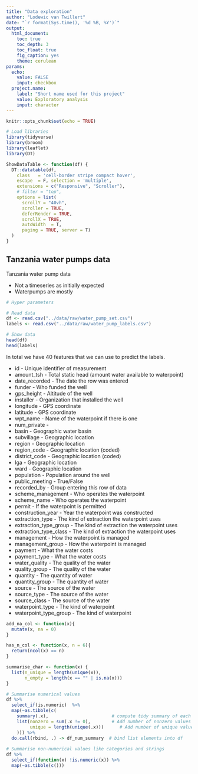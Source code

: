 ```yaml
---
title: "Data exploration"
author: "Lodewic van Twillert"
date: "`r format(Sys.time(), '%d %B, %Y')`"
output:
  html_document:
    toc: true
    toc_depth: 3
    toc_float: true
    fig_caption: yes
    theme: cerulean
params:
  echo:
    value: FALSE
    input: checkbox
  project.name: 
    label: "Short name used for this project"
    value: Exploratory analysis
    input: character
---
```


```r
knitr::opts_chunk$set(echo = TRUE)
```

```r
# Load libraries
library(tidyverse)
library(broom)
library(leaflet)
library(DT)
```

```r
ShowDataTable <- function(df) {
  DT::datatable(df,
    class   = 'cell-border stripe compact hover',
    escape  = F, selection = 'multiple',
    extensions = c("Responsive", "Scroller"),
    # filter = "top",
    options = list(
      scrollY = "40vh",
      scroller = TRUE,
      deferRender = TRUE,
      scrollX = TRUE,
      autoWidth  = T,
      paging = TRUE, server = T)
  )
}
```

## Tanzania water pumps data

Tanzania water pump data

- Not a timeseries as initially expected
- Waterpumps are mostly 

```r
# Hyper parameters

# Read data
df <- read.csv("../data/raw/water_pump_set.csv")
labels <- read.csv("../data/raw/water_pump_labels.csv")

# Show data
head(df)
head(labels)
```

In total we have 40 features that we can use to predict the labels.

- id - Unique identifier of measurement
-	amount_tsh - Total static head (amount water available to waterpoint)
-	date_recorded - The date the row was entered
-	funder - Who funded the well
-	gps_height - Altitude of the well
-	installer - Organization that installed the well
-	longitude - GPS coordinate 
-	latitude - GPS coordinate
-	wpt_name - Name of the waterpoint if there is one
-	num_private - 
-	basin - Geographic water basin
-	subvillage - Geographic location
-	region - Geographic location
-	region_code - Geographic location (coded)
-	district_code - Geographic location (coded)
-	lga - Geographic location
-	ward - Geographic location
-	population - Population around the well
-	public_meeting - True/False
-	recorded_by - Group entering this row of data
-	scheme_management - Who operates the waterpoint
-	scheme_name - Who operates the waterpoint
-	permit - If the waterpoint is permitted
-	construction_year - Year the waterpoint was constructed
-	extraction_type - The kind of extraction the waterpoint uses
-	extraction_type_group - The kind of extraction the waterpoint uses 
-	extraction_type_class - The kind of extraction the waterpoint uses
-	management - How the waterpoint is managed
-	management_group - How the waterpoint is managed
-	payment - What the water costs
-	payment_type - What the water costs
-	water_quality - The quality of the water
-	quality_group - The quality of the water
-	quantity - The quantity of water
-	quantity_group - The quantity of water
-	source - The source of the water
-	source_type - The source of the water
-	source_class - The source of the water
-	waterpoint_type - The kind of waterpoint
-	waterpoint_type_group - The kind of waterpoint

```r
add_na_col <- function(x){
  mutate(x, na = 0)
}

has_n_col <- function(x, n = 6){
  return(ncol(x) == n)
}

summarise_char <- function(x) {
  list(n_unique = length(unique(x)),
       n_empty = length(x == "" | is.na(x)))
}

# Summarise numerical values
df %>% 
  select_if(is.numeric)  %>%
  map(~as.tibble(c(
    summary(.x),                        # compute tidy summary of each var
    list(nonzero = sum(.x != 0),        # Add number of nonzero values
         unique = length(unique(.x)))      # Add number of unique values
    ))) %>%  
  do.call(rbind, .) -> df_num_summary  # bind list elements into df
            
# Summarise non-numerical values like categories and strings
df %>% 
  select_if(function(x) !is.numeric(x)) %>%
  map(~as.tibble(c()))
  

```

